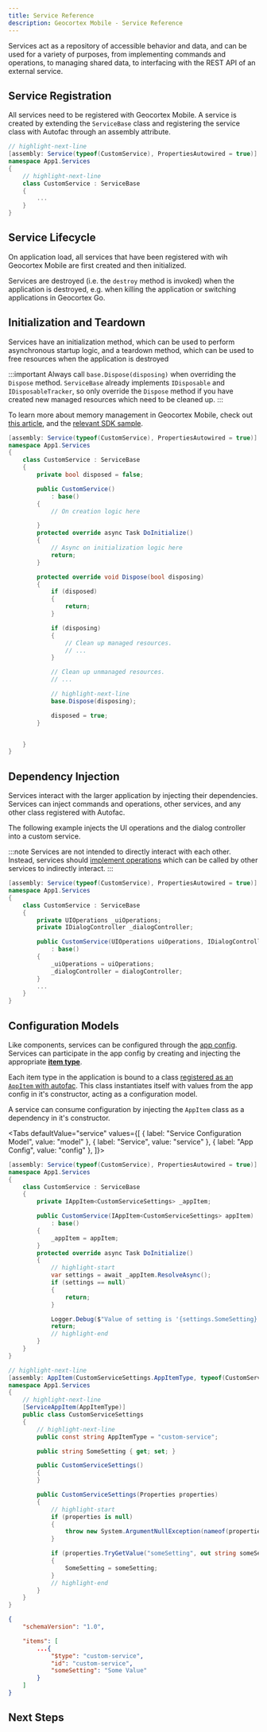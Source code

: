 ```yaml
---
title: Service Reference
description: Geocortex Mobile - Service Reference
---
```



Services act as a repository of accessible behavior and data, and can be used for a variety of purposes, from implementing commands and operations, to managing shared data, to interfacing with the REST API of an external service.

## Service Registration

All services need to be registered with Geocortex Mobile. A service is created by extending the `ServiceBase` class and registering the service class with Autofac through an assembly attribute.

<AutofacSnippet />

```cs
// highlight-next-line
[assembly: Service(typeof(CustomService), PropertiesAutowired = true)]
namespace App1.Services
{
    // highlight-next-line
    class CustomService : ServiceBase
    {
        ...
    }
}
```

## Service Lifecycle

On application load, all services that have been registered with wih Geocortex Mobile are first created and then initialized.

Services are destroyed (i.e. the `destroy` method is invoked) when the application is destroyed, e.g. when killing the application or switching applications in Geocortex Go.

## Initialization and Teardown

Services have an initialization method, which can be used to perform asynchronous startup logic, and a teardown method, which can be used to free resources when the application is destroyed

:::important
Always call `base.Dispose(disposing)` when overriding the `Dispose` method. `ServiceBase` already implements `IDisposable` and `IDisposableTracker`, so only override the `Dispose` method if you have created new managed resources which need to be cleaned up.
:::

To learn more about memory management in Geocortex Mobile, check out [this article](sdk-memory-leaks.mdx), and the [relevant SDK sample](https://github.com/geocortex/vertigis-mobile-samples/tree/master/Geocortex.Mobile.Samples/Geocortex.Mobile.Samples/Samples/Conceptual/Disposal).

```cs
[assembly: Service(typeof(CustomService), PropertiesAutowired = true)]
namespace App1.Services
{
    class CustomService : ServiceBase
    {
        private bool disposed = false;

        public CustomService()
            : base()
        {
            // On creation logic here

        }
        protected override async Task DoInitialize()
        {
            // Async on initialization logic here
            return;
        }

        protected override void Dispose(bool disposing)
        {
            if (disposed)
            {
                return;
            }

            if (disposing)
            {
                // Clean up managed resources.
                // ...
            }

            // Clean up unmanaged resources.
            // ...

            // highlight-next-line
            base.Dispose(disposing);

            disposed = true;
        }


    }
}
```

## Dependency Injection

Services interact with the larger application by injecting their dependencies. Services can inject commands and operations, other services, and any other class registered with Autofac.

The following example injects the UI operations and the dialog controller into a custom service.

:::note
Services are not intended to directly interact with each other. Instead, services should [implement operations](sdk-commands-operations.mdx#implementing-commands-and-operations) which can be called by other services to indirectly interact.
:::

```cs
[assembly: Service(typeof(CustomService), PropertiesAutowired = true)]
namespace App1.Services
{
    class CustomService : ServiceBase
    {
        private UIOperations _uiOperations;
        private IDialogController _dialogController;

        public CustomService(UIOperations uiOperations, IDialogController dialogController)
            : base()
        {
            _uiOperations = uiOperations;
            _dialogController = dialogController;
        }
        ...
    }
}
```

## Configuration Models

Like components, services can be configured through the [app config](configuration-app-config-getting-started.mdx). Services can participate in the app config by creating and injecting the appropriate [**item type**](configuration-app-config-reference.mdx#app-items).

Each item type in the application is bound to a class [registered as an `AppItem` with autofac](sdk-dependency-injection.mdx#appitem). This class instantiates itself with values from the app config in it's constructor, acting as a configuration model.

A service can consume configuration by injecting the `AppItem` class as a dependency in it's constructor.

<Tabs
  defaultValue="service"
  values={[
    { label: "Service Configuration Model", value: "model" },
    { label: "Service", value: "service" },
    { label: "App Config", value: "config" },
  ]}>
<TabItem value="service">

```cs
[assembly: Service(typeof(CustomService), PropertiesAutowired = true)]
namespace App1.Services
{
    class CustomService : ServiceBase
    {
        private IAppItem<CustomServiceSettings> _appItem;

        public CustomService(IAppItem<CustomServiceSettings> appItem)
            : base()
        {
            _appItem = appItem;
        }
        protected override async Task DoInitialize()
        {
            // highlight-start
            var settings = await _appItem.ResolveAsync();
            if (settings == null)
            {
                return;
            }

            Logger.Debug($"Value of setting is '{settings.SomeSetting}'");
            return;
            // highlight-end
        }
    }
}
```

</TabItem>
<TabItem value="model">

```cs
// highlight-next-line
[assembly: AppItem(CustomServiceSettings.AppItemType, typeof(CustomServiceSettings))]
namespace App1.Services
{
    // highlight-next-line
    [ServiceAppItem(AppItemType)]
    public class CustomServiceSettings
    {
        // highlight-next-line
        public const string AppItemType = "custom-service";

        public string SomeSetting { get; set; }

        public CustomServiceSettings()
        {
        }

        public CustomServiceSettings(Properties properties)
        {
            // highlight-start
            if (properties is null)
            {
                throw new System.ArgumentNullException(nameof(properties));
            }

            if (properties.TryGetValue("someSetting", out string someSetting))
            {
                SomeSetting = someSetting;
            }
            // highlight-end
        }
    }
}
```

</TabItem>
<TabItem value="config">

```json
{
    "schemaVersion": "1.0",

    "items": [
        ...{
            "$type": "custom-service",
            "id": "custom-service",
            "someSetting": "Some Value"
        }
    ]
}
```

</TabItem>
</Tabs>

## Next Steps

<UseCaseContainer>
    <UseCaseCard
        title="Learn how to use Commands and Operations with Services"
        description="Learn how to run and implement commands and operations with custom services"
        link="sdk-commands-operations"
    />
    <UseCaseCard
        title="Learn about Service Interactions"
        description="Learn about how services can directly interact through dependency injection"
        link="sdk-service-injection"
    />
    <UseCaseCard
        title="Build a Custom Command with a Custom Service"
        description="Follow a step by step guide to building a custom command with a custom service"
        link="tutorial-implement-command-operation"
    />
    <UseCaseCard
        title="Build a Service that Manages Dynamic Data"
        description="Built a service that manages a dynamic data source and exposes it to components"
        link="tutorial-service-dynamic-data"
    />
</UseCaseContainer>
